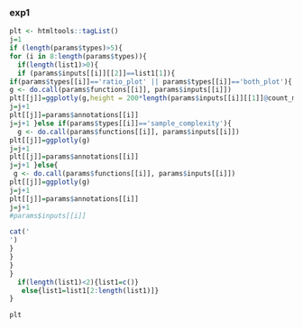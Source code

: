
### exp1
```r
plt <- htmltools::tagList()
j=1
if (length(params$types)>5){
for (i in 8:length(params$types)){
  if(length(list1)>0){
  if (params$inputs[[i]][[2]]==list1[1]){
if(params$types[[i]]=='ratio_plot' || params$types[[i]]=='both_plot'){
g <- do.call(params$functions[[i]], params$inputs[[i]])
plt[[j]]=ggplotly(g,height = 200*length(params$inputs[[i]][[1]]@count_matrixes[[length(params$inputs[[i]][[1]]@count_matrixes)]]/4))
j=j+1
plt[[j]]=params$annotations[[i]]
j=j+1 }else if(params$types[[i]]=='sample_complexity'){
  g <- do.call(params$functions[[i]], params$inputs[[i]])
plt[[j]]=ggplotly(g)
j=j+1
plt[[j]]=params$annotations[[i]]
j=j+1 }else{
 g <- do.call(params$functions[[i]], params$inputs[[i]])
plt[[j]]=ggplotly(g)
j=j+1
plt[[j]]=params$annotations[[i]]
j=j+1
#params$inputs[[i]]

cat('
')
}
}
}
}
  if(length(list1)<2){list1=c()}
   else{list1=list1[2:length(list1)]}
}
```

```r
plt
```
